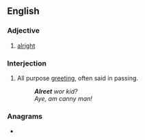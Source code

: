 ==English==

===Adjective===
{{en-adj|-}}

# {{lb|en|Geordie}} [[alright]]

===Interjection===
{{en-interj}}

# {{lb|en|Geordie}} All purpose [[greeting]], often said in passing.
#: '''''Alreet''' wor kid?''
#: ''Aye, am canny man!''

===Anagrams===
* {{anagrams|en|Aertel|Tralee|e-alert|earlet|elater|relate|telera}}